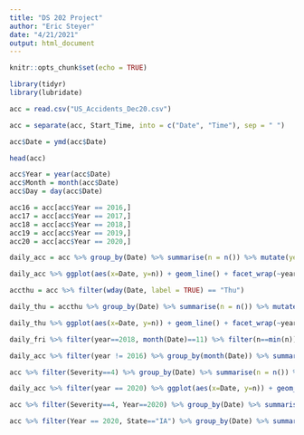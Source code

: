 ```yaml
---
title: "DS 202 Project"
author: "Eric Steyer"
date: "4/21/2021"
output: html_document
---
```


```r
knitr::opts_chunk$set(echo = TRUE)
```

```r
library(tidyr)
library(lubridate)
```


```r
acc = read.csv("US_Accidents_Dec20.csv")
```
```r
acc = separate(acc, Start_Time, into = c("Date", "Time"), sep = " ")
```

```r
acc$Date = ymd(acc$Date)
```

```r
head(acc)
```
```r
acc$Year = year(acc$Date)
acc$Month = month(acc$Date)
acc$Day = day(acc$Date)
```

```r
acc16 = acc[acc$Year == 2016,]
acc17 = acc[acc$Year == 2017,]
acc18 = acc[acc$Year == 2018,]
acc19 = acc[acc$Year == 2019,]
acc20 = acc[acc$Year == 2020,]
```

```r
daily_acc = acc %>% group_by(Date) %>% summarise(n = n()) %>% mutate(year = year(Date))
```

```r
daily_acc %>% ggplot(aes(x=Date, y=n)) + geom_line() + facet_wrap(~year, scales = "free_x") + scale_x_date(date_labels = "%b")
```
```r
accthu = acc %>% filter(wday(Date, label = TRUE) == "Thu")
```

```r
daily_thu = accthu %>% group_by(Date) %>% summarise(n = n()) %>% mutate(year = year(Date))

daily_thu %>% ggplot(aes(x=Date, y=n)) + geom_line() + facet_wrap(~year, scales = "free_x") + scale_x_date(date_labels = "%b")
```
```r
daily_fri %>% filter(year==2018, month(Date)==11) %>% filter(n==min(n))
```
```r
daily_acc %>% filter(year != 2016) %>% group_by(month(Date)) %>% summarise(n=sum(n)) %>% rename("month" = "month(Date)") %>% ggplot(aes(x=month, y=n)) + geom_bar(stat = "identity")
```
```r
acc %>% filter(Severity==4) %>% group_by(Date) %>% summarise(n = n()) %>% mutate(year = year(Date)) %>% ggplot(aes(x=Date, y=n)) + geom_line() + facet_wrap(~year, scales = "free_x") + scale_x_date(date_labels = "%b")
```
```r
daily_acc %>% filter(year == 2020) %>% ggplot(aes(x=Date, y=n)) + geom_line() + facet_wrap(~year, scales = "free_x")
```

```r
acc %>% filter(Severity==4, Year==2020) %>% group_by(Date) %>% summarise(n = n()) %>% mutate(year = year(Date)) %>% ggplot(aes(x=Date, y=n)) + geom_line() + facet_wrap(~year, scales = "free_x") + scale_x_date(date_labels = "%b")
```

```r
acc %>% filter(Year == 2020, State=="IA") %>% group_by(Date) %>% summarise(n = n()) %>% mutate(year = year(Date)) %>% ggplot(aes(x=Date, y=n)) + geom_line() + facet_wrap(~year, scales = "free_x") + scale_x_date(date_labels = "%b")
```

